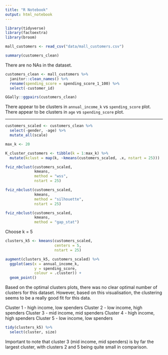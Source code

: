 ```yaml
---
title: "R Notebook"
output: html_notebook
---
```


```r
library(tidyverse)
library(factoextra)
library(broom)
```

```r
mall_customers <- read_csv("data/mall_customers.csv")
```

```r
summary(customers_clean)
```

There are no NAs in the dataset.

```r
customers_clean <- mall_customers %>% 
  janitor::clean_names() %>% 
  rename(spending_score = spending_score_1_100) %>% 
  select(-customer_id)
```

```r
GGally::ggpairs(customers_clean)
```

There appear to be clusters in `annual_income_k` vs `spending_score` plot. 
There appear to be clusters in `age` vs `spending_score` plot.

--------------------------------------------------------------------------------

```r
customers_scaled <- customers_clean %>% 
  select(-gender, -age) %>% 
  mutate_all(scale)
```

```r
max_k <- 20

K_cluster_customers <- tibble(k = 1:max_k) %>% 
  mutate(kclust = map(k, ~kmeans(customers_scaled, .x, nstart = 25)))
```

```r
fviz_nbclust(customers_scaled,
             kmeans,
             method = "wss",
             nstart = 25)

fviz_nbclust(customers_scaled,
             kmeans,
             method = "silhouette",
             nstart = 25)

fviz_nbclust(customers_scaled,
             kmeans, 
             method = "gap_stat")
```

Choose k = 5 

```r
clusters_k5 <- kmeans(customers_scaled,
                      centers = 5,
                      nstart = 25)
```

```r
augment(clusters_k5, customers_scaled) %>% 
  ggplot(aes(x = annual_income_k, 
             y = spending_score,
             colour = .cluster)) +
  geom_point()
```

Based on the optimal clusters plots, there was no clear optimal number of 
clusters for this dataset. However, based on this visualisation, the clustering 
seems to be a really good fit for this data.

Cluster 1 - high income, low spenders
Cluster 2 - low income, high spenders
Cluster 3 - mid income, mid spenders
Cluster 4 - high income, high spenders
Cluster 5 - low income, low spenders

```r
tidy(clusters_k5) %>% 
  select(cluster, size)
```

Important to note that cluster 3 (mid income, mid spenders) is by far the 
largest cluster, with clusters 2 and 5 being quite small in comparison.